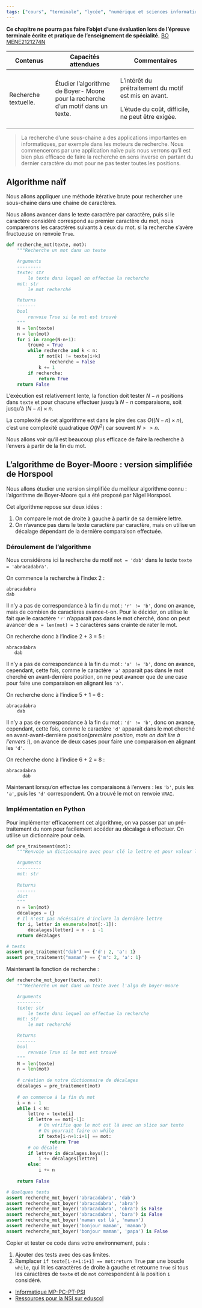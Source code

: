 ```yaml
---
tags: ["cours", "terminale", "lycée", "numérique et sciences informatiques", "nsi"]
---
```


**Ce chapitre ne pourra pas faire l'objet d'une évaluation lors de l'épreuve terminale écrite et pratique de l'enseignement de spécialité.**
[BO MENE2121274N](https://www.education.gouv.fr/bo/21/Hebdo30/MENE2121274N.htm){.cite-source}

::: programme

+----------------------+--------------------------------+-------------------------------------+
| Contenus             | Capacités attendues            | Commentaires                        |
+======================+================================+=====================================+
| Recherche textuelle. | Étudier l’algorithme de Boyer- | L’intérêt du prétraitement du motif |
|                      | Moore pour la recherche d’un   | est mis en avant.                   |
|                      | motif dans un texte.           |                                     |
|                      |                                | L’étude du coût, difficile, ne peut |
|                      |                                | être exigée.                        |
+----------------------+--------------------------------+-------------------------------------+

:::


> La recherche d'une sous-chaine a des applications importantes en informatiques, par exemple dans
les moteurs de recherche. Nous commencerons par une application naïve puis nous verrons qu'il est
bien plus efficace de faire la recherche en sens inverse en partant du dernier caractère du mot
pour ne pas tester toutes les positions.

## Algorithme naïf

Nous allons appliquer une méthode itérative brute pour rechercher une sous-chaine dans une chaine
de caractères.

Nous allons avancer dans le texte caractère par caractère, puis si le caractère considéré
correspond au premier caractère du mot, nous comparerons les caractères suivants à ceux du mot. si
la recherche s'avère fructueuse on renvoie `True`.

```python
def recherche_mot(texte, mot):
    """Recherche un mot dans un texte

    Arguments
    ---------
    texte: str
        le texte dans lequel on effectue la recherche
    mot: str
        le mot recherché

    Returns
    -------
    bool
        renvoie True si le mot est trouvé
    """
    N = len(texte)
    n = len(mot)
    for i in range(N-n+1):
        trouvé = True
        while recherche and k < n:
            if mot[k] != texte[i+k]
                recherche = False
            k += 1
        if recherche:
            return True
    return False
```

L'exécution est relativement lente, la fonction doit tester $N-n$ positions dans `texte` et pour
chacune effectuer jusqu'à $N-n$ comparaisons, soit jusqu'à $(N-n)\times n$.

La complexité de cet algorithme est dans le pire des cas $O\left( (N-n) \times n \right )$, c'est
une complexité quadratique $O\left( N^2 \right )$ car souvent $N >> n$.

Nous allons voir qu'il est beaucoup plus efficace de faire la recherche à l'envers à partir de la fin du mot.

## L'algorithme de Boyer-Moore : version simplifiée de Horspool

Nous allons étudier une version simplifiée du meilleur algorithme connu : l'algorithme de
Boyer-Moore qui a été proposé par Nigel Horspool.

Cet algorithme repose sur deux idées :

1. On compare le mot de droite à gauche à partir de sa dernière lettre.
2. On n'avance pas dans le texte caractère par caractère, mais on utilise un décalage dépendant de
   la dernière comparaison effectuée.

### Déroulement de l'algorithme

Nous considérons ici la recherche du motif `mot = 'dab'` dans le texte `texte = 'abracadabra'`.

On commence la recherche à l'index 2 :

```
abracadabra
dab
```

Il n'y a pas de correspondance à la fin du mot : `'r' != 'b'`, donc on avance, mais de combien de caractères
avance-t-on. Pour le décider, on utilise le fait que le caractère `'r'` n'apparait pas dans le mot
cherché, donc on peut avancer de `n = len(mot) = 3` caractères sans crainte de rater le mot.

On recherche donc à l'indice 2 + 3 = 5 :

```
abracadabra
   dab
```

Il n'y a pas de correspondance à la fin du mot : `'a' != 'b'`, donc on avance, cependant, cette
fois, comme le caractère `'a'` apparait pas dans le mot cherché en avant-dernière position, on ne
peut avancer que de une case pour faire une comparaison en alignant les `'a'`.

On recherche donc à l'indice 5 + 1 = 6 :

```
abracadabra
    dab
```

Il n'y a pas de correspondance à la fin du mot : `'d' != 'b'`, donc on avance, cependant, cette
fois, comme le caractère `'d'` apparait dans le mot cherché en avant-avant-dernière
position(_première position, mais on doit lire à l'envers !_), on avance de deux cases pour faire
une comparaison en alignant les `'d'`.

On recherche donc à l'indice 6 + 2 = 8 :

```
abracadabra
      dab
```

Maintenant lorsqu'on effectue les comparaisons à l'envers : les `'b'`, puis les `'a'`, puis les
`'d'` correspondent. On a trouvé le mot on renvoie `VRAI`.

### Implémentation en Python

Pour implémenter efficacement cet algorithme, on va passer par un pré-traitement du nom pour
facilement accéder au décalage à effectuer. On utilise un dictionnaire pour cela.

```python
def pre_traitement(mot):
    """Renvoie un dictionnaire avec pour clé la lettre et pour valeur le décalage

    Arguments
    ---------
    mot: str
    
    Returns
    -------
    dict
    """
    n = len(mot)
    décalages = {}
    # Il n'est pas nécéssaire d'inclure la dernière lettre
    for i, letter in enumerate(mot[:-1]):
        décalages[letter] = n - i -1
    return décalages

# tests
assert pre_traitement("dab") == {'d': 2, 'a': 1}
assert pre_traitement("maman") == {'m': 2, 'a': 1}
```

Maintenant la fonction de recherche :

```python
def recherche_mot_boyer(texte, mot):
    """Recherche un mot dans un texte avec l'algo de boyer-moore

    Arguments
    ---------
    texte: str
        le texte dans lequel on effectue la recherche
    mot: str
        le mot recherché

    Returns
    -------
    bool
        renvoie True si le mot est trouvé
    """
    N = len(texte)
    n = len(mot)
    
    # création de notre dictionnaire de décalages
    décalages = pre_traitement(mot)
    
    # on commence à la fin du mot
    i = n - 1
    while i < N:
        lettre = texte[i]
        if lettre == mot[-1]:
            # On vérifie que le mot est là avec un slice sur texte
            # On pourrait faire un while
            if texte[i-n+1:i+1] == mot:
                return True
        # on décale
        if lettre in décalages.keys():
            i += décalages[lettre]
        else:
            i += n
        
    return False

# Quelques tests
assert recherche_mot_boyer('abracadabra', 'dab')
assert recherche_mot_boyer('abracadabra', 'abra')
assert recherche_mot_boyer('abracadabra', 'obra') is False
assert recherche_mot_boyer('abracadabra', 'bara') is False
assert recherche_mot_boyer('maman est là', 'maman')
assert recherche_mot_boyer('bonjour maman', 'maman')
assert recherche_mot_boyer('bonjour maman', 'papa') is False
```

::: appli

Copier et tester ce code dans votre environnement, puis :

1. Ajouter des tests avec des cas limites.
2. Remplacer `if texte[i-n+1:i+1] == mot:return True` par une boucle `while`, qui lit les
   caractères de droite à gauche et retourne `True` si tous les caractères de `texte` et de `mot`
   correspondent à la position `i` considéré.

:::

::: ref

- [Informatique MP-PC-PT-PSI](https://editions.lavoisier.fr/etudes-superieures/informatique-mp-pc-pt-psi/preaux/tec-et-doc/le-tout-en-un/livre/9782743022976)
- [Ressources pour la NSI sur eduscol](https://eduscol.education.fr/cid144156/nsi-bac-2021.html)

[wikipedia]: https://fr.wikipedia.org/wiki/Diviser_pour_r%C3%A9gner_(informatique)

:::

